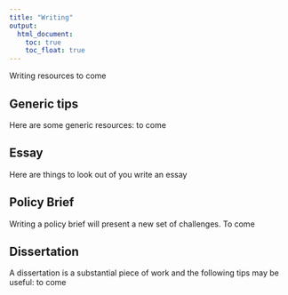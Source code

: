 ```yaml
---
title: "Writing"
output:
  html_document:
    toc: true
    toc_float: true
---
```


Writing resources to come

## Generic tips

Here are some generic resources: to come

## Essay

Here are things to look out of you write an essay

## Policy Brief

Writing a policy brief will present a new set of challenges. To come

## Dissertation

A dissertation is a substantial piece of work and the following tips may be useful: to come

